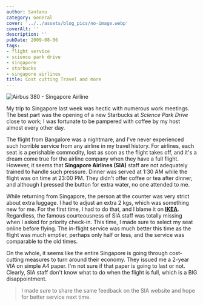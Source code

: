```yaml
---
author: Santanu
category: General
cover: '../../assets/blog_pics/no-image.webp'
coverAlt: ''
description: ''
pubDate: 2009-08-06
tags:
- flight service
- science park drive
- singapore
- starbucks
- singapore airlines
title: Cost cutting Travel and more
---
```



<Image src={pic1} alt="Airbus 380 - Singapore Airline"/>

My trip to Singapore last week was hectic with numerous work meetings. The best part was the opening of a new Starbucks at *Science Park Drive* close to work; I was fortunate to be pampered with coffee by my host almost every other day.

The flight from Bangalore was a nightmare, and I've never experienced such horrible service from any airline in my travel history. For airlines, each seat is a perishable commodity, lost as soon as the flight takes off, and it's a dream come true for the airline company when they have a full flight. However, it seems that **Singapore Airlines (SIA)** staff are not adequately trained to handle such pressure. Dinner was served at 1:30 AM while the flight was on time at 23:00 PM. They didn't offer coffee or tea after dinner, and although I pressed the button for extra water, no one attended to me.

While returning from Singapore, the person at the counter was very strict about extra luggage. I had to adjust an extra 2 kgs, which was something new for me. For the first time, I had to do that, and I blame it on [**IKEA**](http://www.ikea.com/). Regardless, the famous courteousness of SIA staff was totally missing when I asked for priority check-in. This time, I made sure to select my seat online before flying. The in-flight service was much better this time as the flight was much emptier, perhaps only half or less, and the service was comparable to the old times.

On the whole, it seems like the entire Singapore is going through cost-cutting measures to turn around their economy. They issued me a 2-year VIA on simple A4 paper. I'm not sure if that paper is going to last or not. Clearly, SIA staff don't know what to do when the flight is full, which is a BIG disappointment.

> I made sure to share the same feedback on the SIA website and hope for better service next time.